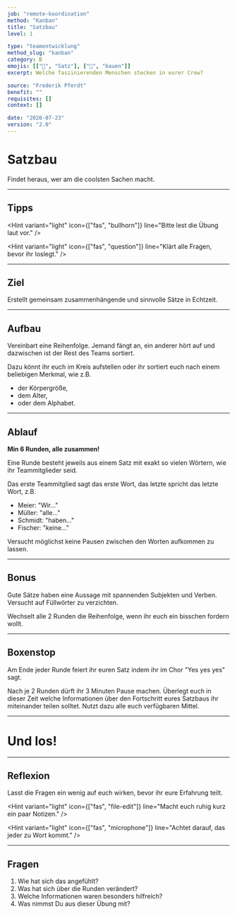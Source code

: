 ```yaml
---
job: "remote-koordination"
method: "Kanban"
title: "Satzbau"
level: 1

type: "teamentwicklung"
method_slug: "kanban"
category: B
emojis: [["💬", "Satz"], ["🧱", "bauen"]]
excerpt: Welche faszinierenden Menschen stecken in eurer Crew?

source: "Frederik Pferdt"
benefit: ""
requisites: []
context: []

date: "2020-07-23"
version: "2.0"
---
```


# <Emoji symbol="💬" label="Satz"/><Emoji symbol="🧱" label="bauen"/>

# Satzbau

Findet heraus, wer am die coolsten Sachen macht.

---

## Tipps

<Hint
  variant="light"
  icon={["fas", "bullhorn"]}
  line="Bitte lest die Übung laut vor."
/>

<Hint
  variant="light"
  icon={["fas", "question"]}
  line="Klärt alle Fragen, bevor ihr loslegt."
/>

---

## Ziel

Erstellt gemeinsam zusammenhängende und sinnvolle Sätze in Echtzeit.

---

## Aufbau

Vereinbart eine Reihenfolge.
Jemand fängt an, ein anderer hört auf und dazwischen ist der Rest des Teams sortiert.

Dazu könnt ihr euch im Kreis aufstellen oder ihr sortiert euch nach einem beliebigen Merkmal, wie z.B.

- der Körpergröße,
- dem Alter,
- oder dem Alphabet.

---

## Ablauf

**Min 6 Runden, alle zusammen!**

Eine Runde besteht jeweils aus einem Satz mit exakt so vielen Wörtern, wie ihr Teammitglieder seid.

Das erste Teammitglied sagt das erste Wort, das letzte spricht das letzte Wort, z.B.

- Meier: "Wir..."
- Müller: "alle..."
- Schmidt: "haben..."
- Fischer: "keine..."

Versucht möglichst keine Pausen zwischen den Worten aufkommen zu lassen.

---

## Bonus

Gute Sätze haben eine Aussage mit spannenden Subjekten und Verben. Versucht auf Füllwörter zu verzichten.

Wechselt alle 2 Runden die Reihenfolge, wenn ihr euch ein bisschen fordern wollt.

---

## Boxenstop

Am Ende jeder Runde feiert ihr euren Satz indem ihr im Chor "Yes yes yes" sagt.

Nach je 2 Runden dürft ihr 3 Minuten Pause machen.
Überlegt euch in dieser Zeit welche Informationen über den Fortschritt eures Satzbaus ihr miteinander teilen solltet.
Nutzt dazu alle euch verfügbaren Mittel.

---

# <Emoji symbol="👉" label="GoGoGo"/>

# Und los!

---

## Reflexion

Lasst die Fragen ein wenig auf euch wirken, bevor ihr eure Erfahrung teilt.

<Hint
  variant="light"
  icon={["fas", "file-edit"]}
  line="Macht euch ruhig kurz ein paar Notizen."
/>

<Hint
  variant="light"
  icon={["fas", "microphone"]}
  line="Achtet darauf, das jeder zu Wort kommt."
/>

---

## Fragen

1. Wie hat sich das angefühlt?
2. Was hat sich über die Runden verändert?
3. Welche Informationen waren besonders hilfreich?
4. Was nimmst Du aus dieser Übung mit?
